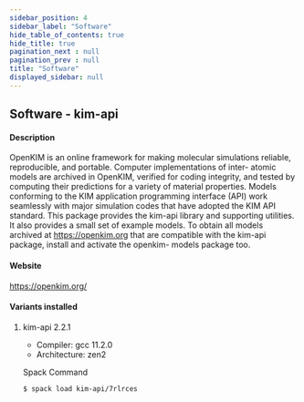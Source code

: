 ```yaml
---
sidebar_position: 4
sidebar_label: "Software"
hide_table_of_contents: true
hide_title: true
pagination_next : null
pagination_prev : null
title: "Software"
displayed_sidebar: null
---
```


## Software - kim-api


#### Description
OpenKIM is an online framework for making molecular simulations reliable, reproducible, and portable. Computer implementations of inter- atomic models are archived in OpenKIM, verified for coding integrity, and tested by computing their predictions for a variety of material properties. Models conforming to the KIM application programming interface (API) work seamlessly with major simulation codes that have adopted the KIM API standard. This package provides the kim-api library and supporting utilities. It also provides a small set of example models. To obtain all models archived at https://openkim.org that are compatible with the kim-api package, install and activate the openkim- models package too.

#### Website
https://openkim.org/

#### Variants installed

1. kim-api 2.2.1

    - Compiler: gcc 11.2.0
    - Architecture: zen2

    Spack Command
    ```bash
    $ spack load kim-api/7rlrces
    ```

